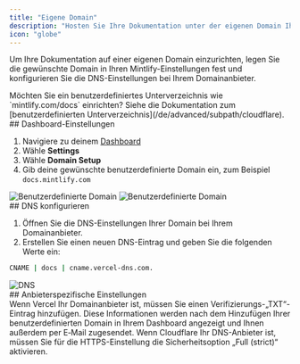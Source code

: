 ```yaml
---
title: "Eigene Domain"
description: "Hosten Sie Ihre Dokumentation unter der eigenen Domain Ihrer Website"
icon: "globe"
---
```


Um Ihre Dokumentation auf einer eigenen Domain einzurichten, legen Sie die gewünschte Domain in Ihren Mintlify-Einstellungen fest und konfigurieren Sie die DNS-Einstellungen bei Ihrem Domainanbieter.

<Info>
  Möchten Sie ein benutzerdefiniertes Unterverzeichnis wie `mintlify.com/docs` einrichten? Siehe die Dokumentation zum [benutzerdefinierten Unterverzeichnis](/de/advanced/subpath/cloudflare).
</Info>

<div id="dashboard-settings">
  ## Dashboard-Einstellungen
</div>

1. Navigiere zu deinem [Dashboard](https://dashboard.mintlify.com)
2. Wähle **Settings**
3. Wähle **Domain Setup**
4. Gib deine gewünschte benutzerdefinierte Domain ein, zum Beispiel `docs.mintlify.com`

<Frame>
  <img alt="Benutzerdefinierte Domain" className="block dark:hidden" src="/images/add-custom-domain-light.png" />

  <img alt="Benutzerdefinierte Domain" className="hidden dark:block" src="/images/add-custom-domain-dark.png" />
</Frame>

<div id="configuring-your-dns">
  ## DNS konfigurieren
</div>

1. Öffnen Sie die DNS-Einstellungen Ihrer Domain bei Ihrem Domainanbieter.
2. Erstellen Sie einen neuen DNS-Eintrag und geben Sie die folgenden Werte ein:

```bash
CNAME | docs | cname.vercel-dns.com.
```

<Frame>
  <img alt="DNS" src="https://mintlify-assets.b-cdn.net/mintlify-dns.png" />
</Frame>

<div id="provider-specific-settings">
  ## Anbieterspezifische Einstellungen
</div>

<AccordionGroup>
  <Accordion title="Vercel-Verifizierung">
    Wenn Vercel Ihr Domainanbieter ist, müssen Sie einen Verifizierungs-„TXT“-Eintrag hinzufügen. Diese Informationen werden nach dem Hinzufügen Ihrer benutzerdefinierten Domain in Ihrem Dashboard angezeigt und Ihnen außerdem per E‑Mail zugesendet.
  </Accordion>

  <Accordion title="Cloudflare-Sicherheitseinstellungen">
    Wenn Cloudflare Ihr DNS-Anbieter ist, müssen Sie für die HTTPS-Einstellung die Sicherheitsoption „Full (strict)“ aktivieren.
  </Accordion>
</AccordionGroup>
